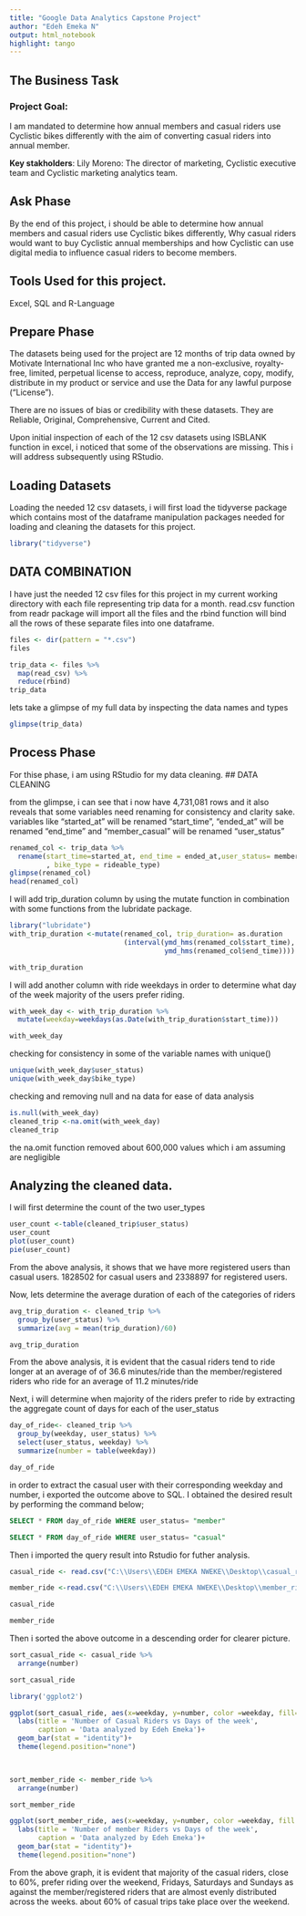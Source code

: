 ```yaml
---
title: "Google Data Analytics Capstone Project"
author: "Edeh Emeka N"
output: html_notebook
highlight: tango
---
```

## The Business Task
### Project Goal: 
I am mandated to determine how annual members and casual riders use Cyclistic bikes differently with the aim of converting casual riders into annual member.

**Key stakholders**:      Lily Moreno: The director of marketing,
                          Cyclistic executive team and
                          Cyclistic marketing analytics team.
                          
## Ask Phase
By the end of this project, i should be able to determine how annual members and casual riders use Cyclistic bikes differently, Why casual riders would want to buy Cyclistic annual memberships and how Cyclistic can use digital media to influence casual riders to become members.

## Tools Used for this project.

Excel, SQL and R-Language

## Prepare Phase
The datasets being used for the project are 12 months of trip data owned by Motivate International Inc who have granted me a non-exclusive, royalty-free, limited, perpetual license to access, reproduce, analyze, copy, modify, distribute in my product or service and use the Data for any lawful purpose (“License”).

There are no issues of bias or credibility with these datasets. They are Reliable, Original, Comprehensive, Current and Cited.

Upon initial inspection of each of the 12 csv datasets using ISBLANK function in excel, i noticed that some of the observations are missing. This i will address subsequently using RStudio.
                     
## Loading Datasets

Loading the needed 12 csv datasets, i will first load the tidyverse package which contains most of the dataframe manipulation packages needed 
for loading and cleaning the datasets for this project.
```r
library("tidyverse")
```

## DATA COMBINATION
I have just the needed 12 csv files for this project in my current working directory with each file representing trip data for a month. read.csv function from readr package will import all the files and the rbind function will bind all the rows of these separate files into one dataframe. 

```r
files <- dir(pattern = "*.csv")
files

trip_data <- files %>%
  map(read_csv) %>%   
  reduce(rbind)        
trip_data

```
lets take a glimpse of my full data by inspecting the data names and types
```r
glimpse(trip_data)
```
## Process Phase

For thise phase, i am using RStudio for my data cleaning.
## DATA CLEANING

from the glimpse, i can see that i now have 4,731,081 rows and it 
also reveals that some variables need renaming for consistency
and clarity sake.
variables like "started_at" will be renamed "start_time", "ended_at" will
be renamed "end_time" and "member_casual" will be renamed "user_status"

```r
renamed_col <- trip_data %>% 
  rename(start_time=started_at, end_time = ended_at,user_status= member_casual
         , bike_type = rideable_type)
glimpse(renamed_col)
head(renamed_col)
```
I will add trip_duration column by using the mutate function
in combination with some functions from the lubridate package.
```r
library("lubridate")
with_trip_duration <-mutate(renamed_col, trip_duration= as.duration
                            (interval(ymd_hms(renamed_col$start_time),
                                      ymd_hms(renamed_col$end_time))))


```

```r
with_trip_duration
```
I will add another column with ride weekdays in order to determine what day of
the week majority of the users prefer riding.
```r
with_week_day <- with_trip_duration %>% 
  mutate(weekday=weekdays(as.Date(with_trip_duration$start_time)))

with_week_day
```

checking for consistency in some of the variable names with unique()

```r
unique(with_week_day$user_status)
unique(with_week_day$bike_type)
```
checking and removing null and na data for ease of data analysis
```r
is.null(with_week_day)
cleaned_trip <-na.omit(with_week_day) 
cleaned_trip
```
the na.omit function removed about 600,000 values which i am assuming are negligible

## Analyzing the cleaned data.

l will first determine the count of the two user_types
```r
user_count <-table(cleaned_trip$user_status)
user_count
plot(user_count)
pie(user_count)
```

From the above analysis, it shows that we have more registered users than casual
users. 1828502 for casual users and 2338897 for registered users.

Now, lets determine the average duration of each of the categories of riders

```r
avg_trip_duration <- cleaned_trip %>% 
  group_by(user_status) %>% 
  summarize(avg = mean(trip_duration)/60)

avg_trip_duration 
```

From the above analysis, it is evident that the casual riders tend to ride
longer at an average of of 36.6 minutes/ride than the member/registered riders who ride for an average of 11.2 minutes/ride


Next, i will determine when majority of the riders prefer to ride by extracting
the aggregate count of days for each of the user_status
```r
day_of_ride<- cleaned_trip %>% 
  group_by(weekday, user_status) %>% 
  select(user_status, weekday) %>% 
  summarize(number = table(weekday))

day_of_ride
```
in order to extract the casual user with their corresponding weekday and number, i exported the outcome above to SQL.  I obtained the desired result by performing the command below;

```sql
SELECT * FROM day_of_ride WHERE user_status= "member"
```

```sql
SELECT * FROM day_of_ride WHERE user_status= "casual"
```

Then i imported the query result into Rstudio for futher analysis.

```r
casual_ride <- read.csv("C:\\Users\\EDEH EMEKA NWEKE\\Desktop\\casual_ride_data.csv")
```
```r
member_ride <-read.csv("C:\\Users\\EDEH EMEKA NWEKE\\Desktop\\member_ride_data.csv")
```

```r
casual_ride
```

```r
member_ride
```
Then i sorted the above outcome in a descending order for clearer picture.


```r
sort_casual_ride <- casual_ride %>% 
  arrange(number)

sort_casual_ride
```

```r
library('ggplot2')
```

```r
ggplot(sort_casual_ride, aes(x=weekday, y=number, color =weekday, fill= weekday)) + 
  labs(title = 'Number of Casual Riders vs Days of the week', 
       caption = 'Data analyzed by Edeh Emeka')+ 
  geom_bar(stat = "identity")+
  theme(legend.position="none")

 


```
```r
sort_member_ride <- member_ride %>% 
  arrange(number)

sort_member_ride
```
```r
ggplot(sort_member_ride, aes(x=weekday, y=number, color =weekday, fill = weekday)) + 
  labs(title = 'Number of member Riders vs Days of the week', 
       caption = 'Data analyzed by Edeh Emeka')+ 
  geom_bar(stat = "identity")+
  theme(legend.position="none")
```
From the above graph, it is evident that majority of the casual riders, close to 60%, prefer riding over the weekend, Fridays, Saturdays and Sundays as against the member/registered riders that are almost evenly distributed across the weeks.
about 60% of casual trips take place over the weekend.

